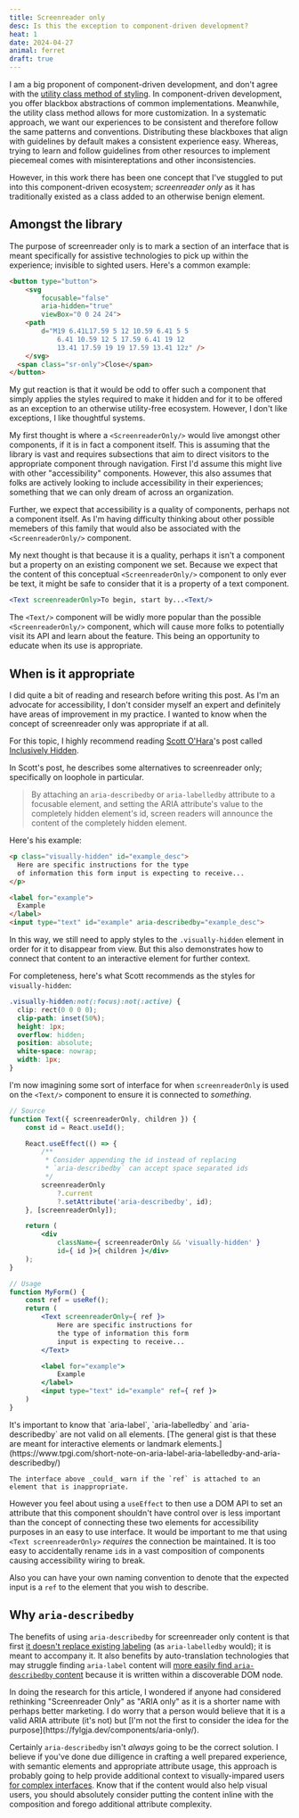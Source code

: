```yaml
---
title: Screenreader only
desc: Is this the exception to component-driven development?
heat: 1
date: 2024-04-27
animal: ferret
draft: true
---
```



I am a big proponent of component-driven development, and don't agree with the [utility class method of styling](./classname-soup). In component-driven development, you offer blackbox abstractions of common implementations. Meanwhile, the utility class method allows for more customization. In a systematic approach, we want our experiences to be consistent and therefore follow the same patterns and conventions. Distributing these blackboxes that align with guidelines by default makes a consistent experience easy. Whereas, trying to learn and follow guidelines from other resources to implement piecemeal comes with misintereptations and other inconsistencies.

However, in this work there has been one concept that I've stuggled to put into this component-driven ecosystem; _screenreader only_ as it has traditionally existed as a class added to an otherwise benign element.

## Amongst the library

The purpose of screenreader only is to mark a section of an interface that is meant specifically for assistive technologies to pick up within the experience; invisible to sighted users. Here's a common example:

```html
<button type="button">
    <svg
        focusable="false"
        aria-hidden="true"
        viewBox="0 0 24 24">
    <path
        d="M19 6.41L17.59 5 12 10.59 6.41 5 5
            6.41 10.59 12 5 17.59 6.41 19 12
            13.41 17.59 19 19 17.59 13.41 12z" />
    </svg>
  <span class="sr-only">Close</span>
</button>
```

My gut reaction is that it would be odd to offer such a component that simply applies the styles required to make it hidden and for it to be offered as an exception to an otherwise utility-free ecosystem. However, I don't like exceptions, I like thoughtful systems.

My first thought is where a `<ScreenreaderOnly/>` would live amongst other components, if it is in fact a component itself. This is assuming that the library is vast and requires subsections that aim to direct visitors to the appropriate component through navigation. First I'd assume this might live with other "accessibility" components. However, this also assumes that folks are actively looking to include accessibility in their experiences; something that we can only dream of across an organization.

Further, we expect that accessibility is a quality of components, perhaps not a component itself. As I'm having difficulty thinking about other possible memebers of this family that would also be associated with the `<ScreenreaderOnly/>` component.

My next thought is that because it is a quality, perhaps it isn't a component but a property on an existing component we set. Because we expect that the content of this conceptual `<ScreenreaderOnly/>` component to only ever be text, it might be safe to consider that it is a property of a text component.

```jsx
<Text screenreaderOnly>To begin, start by...<Text/>
```

The `<Text/>` component will be widly more popular than the possible `<ScreenreaderOnly/>` component, which will cause more folks to potentially visit its API and learn about the feature. This being an opportunity to educate when its use is appropriate.

## When is it appropriate

I did quite a bit of reading and research before writing this post. As I'm an advocate for accessibility, I don't consider myself an expert and definitely have areas of improvement in my practice. I wanted to know when the concept of screenreader only was appropriate if at all.

For this topic, I highly recommend reading [Scott O'Hara](https://twitter.com/scottohara)'s post called [Inclusively Hidden](https://www.scottohara.me/blog/2017/04/14/inclusively-hidden.html).

In Scott's post, he describes some alternatives to screenreader only; specifically on loophole in particular.

> By attaching an `aria-describedby` or `aria-labelledby` attribute to a focusable element, and setting the ARIA attribute's value to the completely hidden element's id, screen readers will announce the content of the completely hidden element.

Here's his example:

```html
<p class="visually-hidden" id="example_desc">
  Here are specific instructions for the type
  of information this form input is expecting to receive...
</p>

<label for="example">
  Example
</label>
<input type="text" id="example" aria-describedby="example_desc">
```

In this way, we still need to apply styles to the `.visually-hidden` element in order for it to disappear from view. But this also demonstrates how to connect that content to an interactive element for further context.

For completeness, here's what Scott recommends as the styles for `visually-hidden`:

```css
.visually-hidden:not(:focus):not(:active) {
  clip: rect(0 0 0 0); 
  clip-path: inset(50%);
  height: 1px;
  overflow: hidden;
  position: absolute;
  white-space: nowrap; 
  width: 1px;
}
```

I'm now imagining some sort of interface for when `screenreaderOnly` is used on the `<Text/>` component to ensure it is connected to _something_.

```jsx
// Source
function Text({ screenreaderOnly, children }) {
    const id = React.useId();

    React.useEffect(() => {
        /**
         * Consider appending the id instead of replacing
         * `aria-describedby` can accept space separated ids
         */
        screenreaderOnly
            ?.current
            ?.setAttribute('aria-describedby', id);
    }, [screenreaderOnly]);

    return (
        <div
            className={ screenreaderOnly && 'visually-hidden' }
            id={ id }>{ children }</div>
    );  
}

// Usage
function MyForm() {
    const ref = useRef();
    return (
        <Text screenreaderOnly={ ref }>
            Here are specific instructions for
            the type of information this form
            input is expecting to receive...
        </Text>

        <label for="example">
            Example
        </label>
        <input type="text" id="example" ref={ ref }>
    )
}
```

<Aside>
    It's important to know that `aria-label`, `aria-labelledby` and `aria-describedby` are not valid on all elements. [The general gist is that these are meant for interactive elements or landmark elements.](https://www.tpgi.com/short-note-on-aria-label-aria-labelledby-and-aria-describedby/)

    The interface above _could_ warn if the `ref` is attached to an element that is inappropriate.
</Aside>

However you feel about using a `useEffect` to then use a DOM API to set an attribute that this component shouldn't have control over is less important than the concept of connecting these two elements for accessibility purposes in an easy to use interface. It would be important to me that using `<Text screenreaderOnly>` _requires_ the connection be maintained. It is too easy to accidentally rename `id`s in a vast composition of components causing accessibility wiring to break.

Also you can have your own naming convention to denote that the expected input is a `ref` to the element that you wish to describe.

## Why `aria-describedby`

The benefits of using `aria-describedby` for screenreader only content is that first [it doesn't replace existing labeling](https://www.aaron-gustafson.com/notebook/aria-quicktip-labelledby-vs-describedby/) (as `aria-labelledby` would); it is meant to accompany it. It also benefits by auto-translation technologies that may struggle finding `aria-label` content will [more easily find `aria-describedby` content](https://heydonworks.com/article/aria-label-is-a-xenophobe/) because it is written within a discoverable DOM node.

<Aside>
    In doing the research for this article, I wondered if anyone had considered rethinking "Screenreader Only" as "ARIA only" as it is a shorter name with perhaps better marketing. I do worry that a person would believe that it is a valid ARIA attribute (it's not) but [I'm not the first to consider the idea for the purpose](https://fylgja.dev/components/aria-only/).
</Aside>

Certainly `aria-describedby` isn't _always_ going to be the correct solution. I believe if you've done due dilligence in crafting a well prepared experience, with semantic elements and appropriate attribute usage, this approach is probably going to help provide additional context to visually-impared users [for complex interfaces](https://adrianroselli.com/2019/10/stop-giving-control-hints-to-screen-readers.html). Know that if the content would also help visual users, you should absolutely consider putting the content inline with the composition and forego additional attribute complexity.